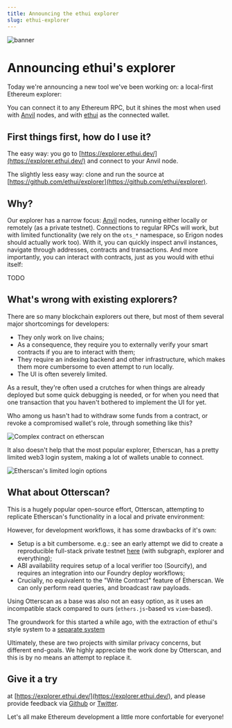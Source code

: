 ```yaml
---
title: Announcing the ethui explorer
slug: ethui-explorer
---
```


![banner](./banner.webp)

[explorer]: https://explorer.ethui.dev
[anvil]: https://getfoundry.sh/anvil/overview
[ethui]: https://ethui.dev
[storybook]: https://storybook.ethui.dev
[otterscan]: https://otterscan.io/
[persisted-anvil]: https://github.com/naps62/persisted-anvil

# Announcing ethui's explorer

Today we're announcing a new tool we've been working on: a local-first Ethereum explorer:

<Embed url="https://explorer.ethui.dev" />

You can connect it to any Ethereum RPC, but it shines the most when used with [Anvil][anvil] nodes, and with [ethui][ethui] as the connected wallet.

## First things first, how do I use it?

The easy way: you go to [https://explorer.ethui.dev/](https://explorer.ethui.dev/) and connect to your Anvil node.

The slightly less easy way: clone and run the source at [https://github.com/ethui/explorer](https://github.com/ethui/explorer).

## Why?

Our explorer has a narrow focus: [Anvil][anvil] nodes, running either locally or remotely (as a private testnet). Connections to regular RPCs will work, but with limited functionality (we rely on the `ots_*` namespace, so Erigon nodes should actually work too).
With it, you can quickly inspect anvil instances, navigate through addresses, contracts and transactions. And more importantly, you can interact with contracts, just as you would with ethui itself:

TODO

## What's wrong with existing explorers?

There are so many blockchain explorers out there, but most of them several major shortcomings for developers:
- They only work on live chains;
- As a consequence, they require you to externally verify your smart contracts if you are to interact with them;
- They require an indexing backend and other infrastructure, which makes them more cumbersome to even attempt to run locally.
- The UI is often severely limited.

As a result, they're often used a crutches for when things are already deployed but some quick debugging is needed, or for when you need that one transaction that you haven't bothered to implement the UI for yet.

Who among us hasn't had to withdraw some funds from a contract, or revoke a compromised wallet's role, through something like this?

![Complex contract on etherscan](./etherscan-contract.png)


It also doesn't help that the most popular explorer, Etherscan, has a pretty limited web3 login system, making a lot of wallets unable to connect.

![Etherscan's limited login options](./etherscan-login.png)

## What about Otterscan?

This is a hugely popular open-source effort, Otterscan, attempting to replicate Etherscan's functionality in a local and private environment:

<Embed url="https://otterscan.io" />

However, for development workflows, it has some drawbacks of it's own:

- Setup is a bit cumbersome. e.g.: see an early attempt we did to create a reproducible full-stack private testnet [here][persisted-anvil] (with subgraph, explorer and everything);
- ABI availability requires setup of a local verifier too (Sourcify), and requires an integration into our Foundry deploy workflows;
- Crucially, no equivalent to the "Write Contract" feature of Etherscan. We can only perform read queries, and broadcast raw payloads.

Using Otterscan as a base was also not an easy option, as it uses an incompatible stack compared to ours (`ethers.js`-based vs `viem`-based).

The groundwork for this started a while ago, with the extraction of ethui's style system to a [separate system][storybook]

Ultimately, these are two projects with similar privacy concerns, but different end-goals. We highly appreciate the work done by Otterscan, and this is by no means an attempt to replace it.

## Give it a try

at [https://explorer.ethui.dev/](https://explorer.ethui.dev/), and please provide feedback via [Github](https://github.com/ethui/explorer/issues) or [Twitter](https://twitter.com/ethuidev).

Let's all make Ethereum development a little more confortable for everyone!
